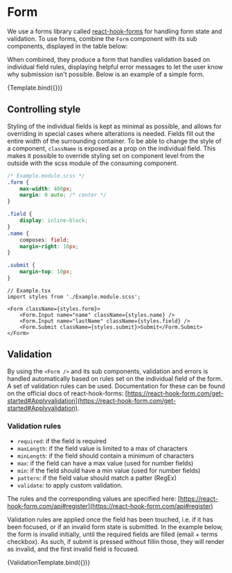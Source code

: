 

<Meta title="Components/Form/Form" component={Form} argTypes={argTypes} subcomponents={subcomponents} decorators={decorators} />

# Form
We use a forms library called [react-hook-forms](https://react-hook-forms.com) for handling form state and validation.
To use forms, combine the `Form` component with its sub components, displayed in the table below:

<ArgsTable of={Form} />

When combined, they produce a form that handles validation based on individual field rules, displaying helpful error messages to let the user know why submission isn't possible. Below is an example of a simple form.

<Canvas>
    <Story name="Form">
        {Template.bind({})}
    </Story>
</Canvas>

## Controlling style
Styling of the individual fields is kept as minimal as possible, and allows for overriding in special cases where alterations is needed. Fields fill out the entire width of the surrounding container.
To be able to change the style of a component, `className` is exposed as a prop on the individual field. This makes it possible to override styling set on component level from the outside with the scss module of the consuming component.

```css
/* Example.module.scss */
.form {
    max-width: 400px;
    margin: 0 auto; /* center */
}

.field {
    display: inline-block;
}
.name {
    composes: field;
    margin-right: 10px;
}

.submit {
    margin-top: 10px;
}
```

```tsx
// Example.tsx
import styles from './Example.module.scss';

<Form className={styles.form}>
    <Form.Input name="name" className={styles.name} />
    <Form.Input name="lastName" className={styles.field} />
    <Form.Submit className={styles.submit}>Submit</Form.Submit>
</Form>
```

## Validation
By using the `<Form />` and its sub components, validation and errors is handled automatically based on rules set on the individual field of the form. A set of validation rules can be used.
Documentation for these can be found on the official docs of react-hook-forms: [https://react-hook-form.com/get-started#Applyvalidation](https://react-hook-form.com/get-started#Applyvalidation).

### Validation rules

- `required`: if the field is required
- `maxLength`: if the field value is limited to a max of characters
- `minLength`: if the field should contain a minimum of characters
- `max`: if the field can have a max value (used for number fields)
- `min`: if the field should have a min value (used for number fields)
- `pattern`: if the field value should match a patter (RegEx)
- `validate`: to apply custom validation.

The rules and the corresponding values are specified here: [https://react-hook-form.com/api#register](https://react-hook-form.com/api#register)

Validation rules are applied once the field has been touched, i.e. if it has been focused, or if an invalid form state is submitted. In the example below, the form is invalid initially, until the required fields are filled (email + terms checkbox).
As such, if submit is pressed without fillin those, they will render as invalid, and the first invalid field is focused.

<Canvas>
    <Story name="With Validation">
        {ValidationTemplate.bind({})}
    </Story>
</Canvas>


